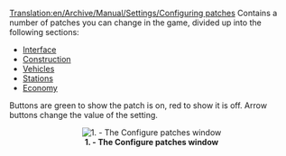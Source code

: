 [[Translation:en/Archive/Manual/Settings/Configuring patches]]
Contains a number of patches you can change in the game, divided up into the following sections:
*[[en/Archive/Manual/Settings/Configuring patches/Interface|Interface]]
*[[en/Archive/Manual/Settings/Configuring patches/Construction|Construction]]
*[[en/Archive/Manual/Settings/Configuring patches/Vehicles|Vehicles]]
*[[en/Archive/Manual/Settings/Configuring patches/Stations|Stations]]
*[[en/Archive/Manual/Settings/Configuring patches/Economy|Economy]]

Buttons are green to show the patch is on, red to show it is off. Arrow buttons change the value of the setting.

<center>[[File:en/ConfigurePatchesWindow.png|center|frame|'''1. - The Configure patches window''']]</center>